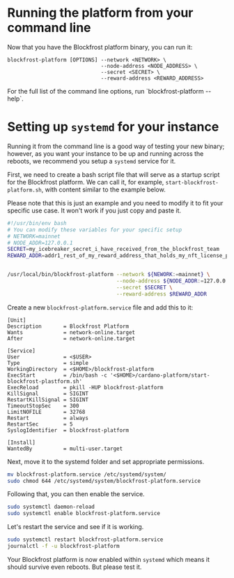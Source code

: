 
# Running the platform from your command line

Now that you have the Blockfrost platform binary, you can run it:

```console
blockfrost-platform [OPTIONS] --network <NETWORK> \
                              --node-address <NODE_ADDRESS> \
                              --secret <SECRET> \
                              --reward-address <REWARD_ADDRESS>
```

<Callout>
  For the full list of the command line options, run `blockfrost-platform
  --help`.
</Callout>

# Setting up `systemd` for your instance

Running it from the command line is a good way of testing your new binary; however, as you want your instance
to be up and running across the reboots, we recommend you setup a `systemd` service for it.

First, we need to create a bash script file that will serve as a startup script for the Blockfrost platform.
We can call it, for example, `start-blockfrost-platform.sh`, with content similar to the example below.

Please note that this is just an example and you need to modify it to fit your specific use case.
It won't work if you just copy and paste it.

```bash
#!/usr/bin/env bash
# You can modify these variables for your specific setup
# NETWORK=mainnet
# NODE_ADDR=127.0.0.1
SECRET=my_icebreaker_secret_i_have_received_from_the_blockfrost_team
REWARD_ADDR=addr1_rest_of_my_reward_address_that_holds_my_nft_license_provided_by_the_blockfrost_team


/usr/local/bin/blockfrost-platform --network ${NEWORK:=mainnet} \
                                   --node-address ${NODE_ADDR:=127.0.0.1} \
                                   --secret $SECRET \
                                   --reward-address $REWARD_ADDR
```

Create a new `blockfrost-platform.service` file and add this to it:

```systemd
[Unit]
Description       = Blockfrost Platform
Wants             = network-online.target
After             = network-online.target

[Service]
User              = <$USER>
Type              = simple
WorkingDirectory  = <$HOME>/blockfrost-platform
ExecStart         = /bin/bash -c '<$HOME>/cardano-platform/start-blockfrost-plastform.sh'
ExecReload        = pkill -HUP blockfrost-platform
KillSignal        = SIGINT
RestartKillSignal = SIGINT
TimeoutStopSec    = 300
LimitNOFILE       = 32768
Restart           = always
RestartSec        = 5
SyslogIdentifier  = blockfrost-platform

[Install]
WantedBy          = multi-user.target
```

Next, move it to the systemd folder and set appropriate permissions.

```bash
mv blockfrost-platform.service /etc/systemd/system/
sudo chmod 644 /etc/systemd/system/blockfrost-platform.service
```

Following that, you can then enable the service.

```bash
sudo systemctl daemon-reload
sudo systemctl enable blockfrost-platform.service
```

Let's restart the service and see if it is working.

```bash
sudo systemctl restart blockfrost-platform.service
journalctl -f -u blockfrost-platform
```

Your Blockfrost platform is now enabled within `systemd` which means it should survive even reboots. But please test it.
